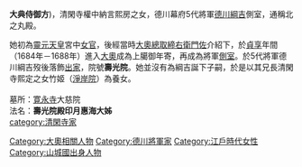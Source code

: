 '''大典侍御方'''{{bd|||1741年|11月17日|Jiyukouin}})，清閑寺權中納言熙房之女，德川幕府5代將軍[[德川綱吉|德川綱吉]]側室，通稱北之丸殿。

她初為[[靈元天皇|靈元天皇]]宮中[[女官|女官]]，後經當時[[大奧總取締|大奧總取締]][[右衛門佐|右衛門佐]]介紹下，於[[貞享|貞享]]年間（1684年－1688年）進入[[大奧|大奧]]成為上臈御年寄，再成為將軍[[側室|側室]]。於5代將軍德川綱吉歿後落飾[[出家|出家]]，院號'''壽光院'''。她並沒有為綱吉誕下子嗣，於是以其兄長清閑寺熙定之女竹姬（[[淨岸院|淨岸院]]）為養女。<br><br>
墓所：[[寛永寺|寛永寺]]大慈院<br>
法名：'''壽光院殿印月惠海大姊'''<br>

{{DEFAULTSORT:Jiyukouin}}
[[category:清閑寺家|category:清閑寺家]]
[[Category:大奧相關人物|Category:大奧相關人物]]
[[Category:德川將軍家|Category:德川將軍家]]
[[Category:江戶時代女性|Category:江戶時代女性]]
[[Category:山城國出身人物|Category:山城國出身人物]]